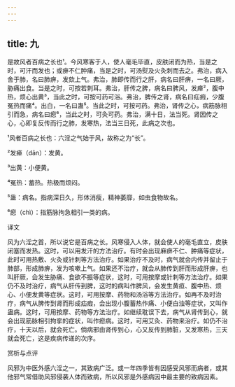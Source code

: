 ```yaml
---
---
---
```

title: 九
---




是故风者百病之长也¹。今风寒客于人，使人毫毛毕直，皮肤闭而为热，当是之时，可汗而发也；或痹不仁肿痛，当是之时，可汤熨及火灸刺而去之。弗治，病入舍于肺，名曰肺痹，发欬上气。弗治，肺即传而行之肝，病名曰肝痹，一名曰厥，胁痛出食。当是之时，可按若刺耳。弗治，肝传之脾，病名曰脾风，发瘅²，腹中热，烦心出黄³，当此之时，可按可药可浴。弗治，脾传之肾，病名曰疝瘕，少腹冤热而痛⁴。出白，一名曰蛊⁵。当此之时，可按可药。弗治，肾传之心，病筋脉相引而急，病名曰瘛⁶，当此之时，可灸可药。弗治，满十日，法当死。肾因传之心，心即复反传而行之肺，发寒热，法当三日死，此病之次也。

¹风者百病之长也：六淫之气始于风，故称之为“长”。

²发瘅（dān）：发黄。

³出黄：小便黄。

⁴冤热：蓄热。热极而烦闷。

⁵蛊：病名。指病深日久，形体消瘦，精神萎靡，如虫食物故名。

⁶瘛（chì）：指筋脉拘急相引一类的病。

译文

风为六淫之首，所以说它是百病之长。风寒侵入人体，就会使人的毫毛直立，皮肤闭塞而发热。这时，可以用发汗的方法治疗。有时会出现麻痹不仁、肿痛等症状，此时可用热敷、火灸或针刺等方法治疗。如果治疗不及时，病气就会内传并留止于肺部，形成肺痹，发为咳嗽上气。如果还不治疗，就会从肺传到肝而形成肝痹，也叫肝厥，会发生胁痛、食欲不振等症状，这时，可用按摩或针刺等方法治疗。如果仍不及时治疗，病气从肝传到脾，这时的病叫作脾风，会发生黄疸、腹中热、烦心、小便发黄等症状。这时，可用按摩、药物和汤浴等方法治疗。如再不及时治疗，病气从脾传到肾而形成疝瘕，会出现小腹蓄热作痛、小便白浊等症状，又叫作蛊病。这时，可用按摩、药物等方法治疗。如继续耽误下去，病气从肾传到心，就会出现筋脉相引拘挛的症状，叫作瘛病。这时，可用艾灸、药物来治疗。如仍不治疗，十天以后，就会死亡。倘病邪由肾传到心，心又反传到肺脏，又发寒热，三天就会死亡，这是疾病传递的次序。

赏析与点评

风邪为中医外感六淫之一，其致病广泛。或一年四季皆有因感受风邪而病者，或其他邪气常借助风邪侵袭人体而致病，所以风邪是外感病因中最主要的致病因素。